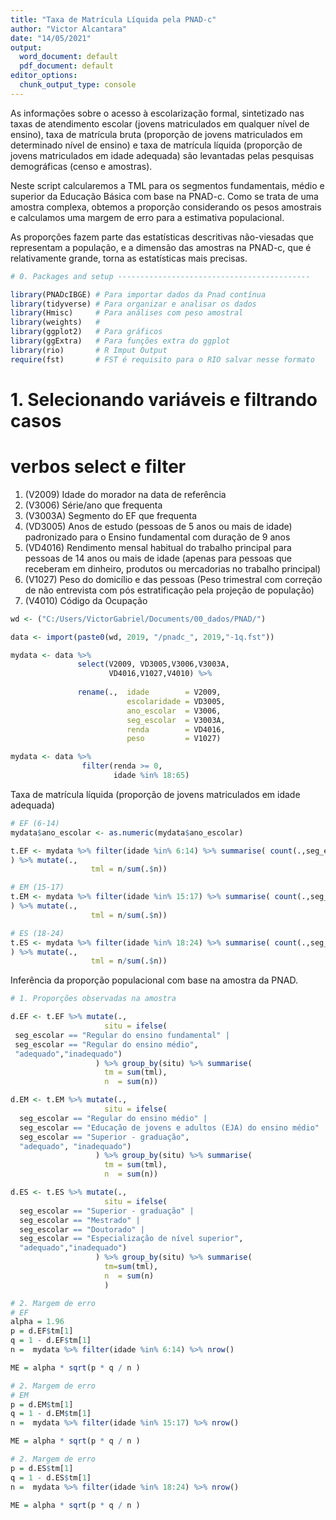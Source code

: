 ---
title: "Taxa de Matrícula Líquida pela PNAD-c"
author: "Victor Alcantara"
date: "14/05/2021"
output:
  word_document: default
  pdf_document: default
editor_options: 
  chunk_output_type: console
---

As informações sobre o acesso à escolarização formal, sintetizado nas taxas de atendimento escolar (jovens matriculados em qualquer nível de ensino), taxa de matrícula bruta (proporção de jovens matriculados em determinado nível de ensino) e taxa de matrícula líquida (proporção de jovens matriculados em idade adequada) são levantadas pelas pesquisas demográficas (censo e amostras).

Neste script calcularemos a TML para os segmentos fundamentais, médio e superior da Educação Básica com base na PNAD-c. Como se trata de uma amostra complexa, obtemos a proporção considerando os pesos amostrais e calculamos uma margem de erro para a estimativa populacional.

As proporções fazem parte das estatísticas descritivas não-viesadas que representam a população, e a dimensão das amostras na PNAD-c, que é relativamente grande, torna as estatísticas mais precisas.

```{r, warning = FALSE, message = FALSE}
# 0. Packages and setup -------------------------------------------

library(PNADcIBGE) # Para importar dados da Pnad contínua
library(tidyverse) # Para organizar e analisar os dados
library(Hmisc)     # Para análises com peso amostral
library(weights)   #
library(ggplot2)   # Para gráficos
library(ggExtra)   # Para funções extra do ggplot
library(rio)       # R Imput Output
require(fst)       # FST é requisito para o RIO salvar nesse formato
```

# 1. Selecionando variáveis e filtrando casos
# verbos select e filter

1. (V2009)  Idade do morador na data de referência
2. (V3006)  Série/ano que frequenta
2. (V3003A)  Segmento do EF que frequenta
2. (VD3005) Anos de estudo (pessoas de 5 anos ou mais de idade) padronizado para o Ensino fundamental com duração de 9 anos
3. (VD4016) Rendimento mensal habitual do trabalho principal para pessoas de 14 anos ou mais de idade (apenas para pessoas que receberam em dinheiro, produtos ou mercadorias no trabalho principal)
4. (V1027)  Peso do domicílio e das pessoas (Peso trimestral com correção de não entrevista com pós estratificação pela projeção de população)
5. (V4010) Código da Ocupação
```{r, warning=FALSE}
wd <- ("C:/Users/VictorGabriel/Documents/00_dados/PNAD/")

data <- import(paste0(wd, 2019, "/pnadc_", 2019,"-1q.fst")) 

mydata <- data %>% 
               select(V2009, VD3005,V3006,V3003A,
                      VD4016,V1027,V4010) %>% 
  
               rename(.,  idade        = V2009,
                          escolaridade = VD3005,
                          ano_escolar  = V3006,
                          seg_escolar  = V3003A,
                          renda        = VD4016,
                          peso         = V1027) 

mydata <- data %>%
                filter(renda >= 0,                
                       idade %in% 18:65)
```

Taxa de matrícula líquida (proporção de jovens matriculados em idade adequada)

```{r}
# EF (6-14)
mydata$ano_escolar <- as.numeric(mydata$ano_escolar)

t.EF <- mydata %>% filter(idade %in% 6:14) %>% summarise( count(.,seg_escolar,wt=peso)
) %>% mutate(.,
                  tml = n/sum(.$n))

# EM (15-17)
t.EM <- mydata %>% filter(idade %in% 15:17) %>% summarise( count(.,seg_escolar,wt=peso)
) %>% mutate(.,
                  tml = n/sum(.$n))

# ES (18-24)
t.ES <- mydata %>% filter(idade %in% 18:24) %>% summarise( count(.,seg_escolar,wt=peso)
) %>% mutate(.,
                  tml = n/sum(.$n))
```

Inferência da proporção populacional com base na amostra da PNAD.

```{r}
# 1. Proporções observadas na amostra

d.EF <- t.EF %>% mutate(.,
                     situ = ifelse(
 seg_escolar == "Regular do ensino fundamental" | 
 seg_escolar == "Regular do ensino médio",
 "adequado","inadequado")
                   ) %>% group_by(situ) %>% summarise( 
                     tm = sum(tml),
                     n  = sum(n))

d.EM <- t.EM %>% mutate(.,
                     situ = ifelse(
  seg_escolar == "Regular do ensino médio" | 
  seg_escolar == "Educação de jovens e adultos (EJA) do ensino médio" |
  seg_escolar == "Superior - graduação",
  "adequado", "inadequado")
                   ) %>% group_by(situ) %>% summarise( 
                     tm = sum(tml),
                     n  = sum(n))

d.ES <- t.ES %>% mutate(.,
                     situ = ifelse(
  seg_escolar == "Superior - graduação" |
  seg_escolar == "Mestrado" |
  seg_escolar == "Doutorado" |
  seg_escolar == "Especialização de nível superior",
  "adequado","inadequado")
                   ) %>% group_by(situ) %>% summarise( 
                     tm=sum(tml),
                     n  = sum(n)
                     )

# 2. Margem de erro
# EF
alpha = 1.96
p = d.EF$tm[1]
q = 1 - d.EF$tm[1]
n =  mydata %>% filter(idade %in% 6:14) %>% nrow()

ME = alpha * sqrt(p * q / n )

# 2. Margem de erro
# EM
p = d.EM$tm[1]
q = 1 - d.EM$tm[1]
n =  mydata %>% filter(idade %in% 15:17) %>% nrow()

ME = alpha * sqrt(p * q / n )

# 2. Margem de erro
p = d.ES$tm[1]
q = 1 - d.ES$tm[1]
n =  mydata %>% filter(idade %in% 18:24) %>% nrow()

ME = alpha * sqrt(p * q / n )
```

